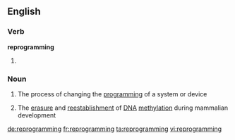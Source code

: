 ==English==

===Verb===
'''reprogramming'''

# {{present participle of|reprogram}}

===Noun===
{{wikipedia}}
{{en-noun|-}}

#{{computing}} The process of changing the [[programming]] of a system or device
#{{biochemistry}} The [[erasure]] and [[reestablishment]] of [[DNA]] [[methylation]] during mammalian development

[[de:reprogramming]]
[[fr:reprogramming]]
[[ta:reprogramming]]
[[vi:reprogramming]]